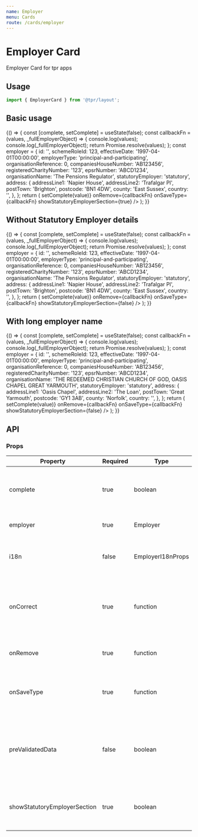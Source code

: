 ```yaml
---
name: Employer
menu: Cards
route: /cards/employer
---
```



# Employer Card

Employer Card for tpr apps

## Usage

```js
import { EmployerCard } from '@tpr/layout';
```

## Basic usage

<Playground>
	{() => {
		const [complete, setComplete] = useState(false);
		const callbackFn = (values, _fullEmployerObject) => {
			console.log(values);
			console.log(_fullEmployerObject);
			return Promise.resolve(values);
		};
		const employer = {
			id: '',
			schemeRoleId: 123,
			effectiveDate: '1997-04-01T00:00:00',
			employerType: 'principal-and-participating',
			organisationReference: 0,
			companiesHouseNumber: 'AB123456',
			registeredCharityNumber: '123',
			epsrNumber: 'ABCD1234',
			organisationName: 'The Pensions Regulator',
			statutoryEmployer: 'statutory',
			address: {
				addressLine1: 'Napier House',
				addressLine2: 'Trafalgar Pl',
				postTown: 'Brighton',
				postcode: 'BN1 4DW',
				county: 'East Sussex',
				country: '',
			},
		};
		return (
			<EmployerCard
				complete={complete}
				employer={employer}
				onCorrect={(value) => setComplete(value)}
				onRemove={callbackFn}
				onSaveType={callbackFn}
				showStatutoryEmployerSection={true}
			/>
		);
	}}
</Playground>

## Without Statutory Employer details

<Playground>
	{() => {
		const [complete, setComplete] = useState(false);
		const callbackFn = (values, _fullEmployerObject) => {
			console.log(values);
			console.log(_fullEmployerObject);
			return Promise.resolve(values);
		};
		const employer = {
			id: '',
			schemeRoleId: 123,
			effectiveDate: '1997-04-01T00:00:00',
			employerType: 'principal-and-participating',
			organisationReference: 0,
			companiesHouseNumber: 'AB123456',
			registeredCharityNumber: '123',
			epsrNumber: 'ABCD1234',
			organisationName: 'The Pensions Regulator',
			statutoryEmployer: 'statutory',
			address: {
				addressLine1: 'Napier House',
				addressLine2: 'Trafalgar Pl',
				postTown: 'Brighton',
				postcode: 'BN1 4DW',
				county: 'East Sussex',
				country: '',
			},
		};
		return (
			<EmployerCard
				complete={complete}
				employer={employer}
				onCorrect={(value) => setComplete(value)}
				onRemove={callbackFn}
				onSaveType={callbackFn}
				showStatutoryEmployerSection={false}
			/>
		);
	}}
</Playground>


## With long employer name

<Playground>
	{() => {
		const [complete, setComplete] = useState(false);
		const callbackFn = (values, _fullEmployerObject) => {
			console.log(values);
			console.log(_fullEmployerObject);
			return Promise.resolve(values);
		};
		const employer = {
			id: '',
			schemeRoleId: 123,
			effectiveDate: '1997-04-01T00:00:00',
			employerType: 'principal-and-participating',
			organisationReference: 0,
			companiesHouseNumber: 'AB123456',
			registeredCharityNumber: '123',
			epsrNumber: 'ABCD1234',
			organisationName: 'THE REDEEMED CHRISTIAN CHURCH OF GOD, OASIS CHAPEL GREAT YARMOUTH',
			statutoryEmployer: 'statutory',
			address: {
				addressLine1: 'Oasis Chapel',
				addressLine2: 'The Loan',
				postTown: 'Great Yarmouth',
				postcode: 'GY1 3AB',
				county: 'Norfolk',
				country: '',
			},
		};
		return (
			<EmployerCard
				complete={complete}
				employer={employer}
				onCorrect={(value) => setComplete(value)}
				onRemove={callbackFn}
				onSaveType={callbackFn}
				showStatutoryEmployerSection={false}
			/>
		);
	}}
</Playground>

## API

### Props

| Property                     | Required | Type              | Description                                                                                  |
| ---------------------------- | -------- | ----------------- | -------------------------------------------------------------------------------------------- |
| complete                     | true     | boolean           | changes the state of the card when All details are correct                                   |
| employer                     | true     | Employer          | the Employer object                                                                          |
| i18n                         | false    | EmployerI18nProps | allows to override specific text in the card                                                 |
| onCorrect                    | true     | function          | actions for when the user clicks the "Confirm details are correct" checkbox                  |
| onRemove                     | true     | function          | actions for when the employer is removed                                                     |
| onSaveType                   | true     | function          | actions for when the user updates the type of employer                                       |
| preValidatedData             | false    | boolean           | allows to ignore the state of the "Confirm details are correct" checkbox & shows "No issues" |
| showStatutoryEmployerSection | true     | boolean           | allows to suppress display of statutory employer description                                 |
